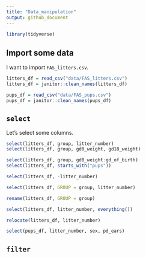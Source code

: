```yaml
---
title: "Data_manipulation"
output: github_document
---
```


```r
library(tidyverse)
```

## Import some data

I want to import `FAS_litters.csv`.

```r
litters_df = read_csv("data/FAS_litters.csv")
litters_df = janitor::clean_names(litters_df)

pups_df = read_csv("data/FAS_pups.csv")
pups_df = janitor::clean_names(pups_df)
```


## `select`

Let's select some columns.

```r
select(litters_df, group, litter_number)
select(litters_df, group, gd0_weight, gd18_weight)

select(litters_df, group, gd0_weight:gd_of_birth)
select(litters_df, starts_with("pups"))

select(litters_df, -litter_number)

select(litters_df, GROUP = group, litter_number)

rename(litters_df, GROUP = group)

select(litters_df, litter_number, everything())

relocate(litters_df, litter_number)

select(pups_df, litter_number, sex, pd_ears)
```

## `filter`


